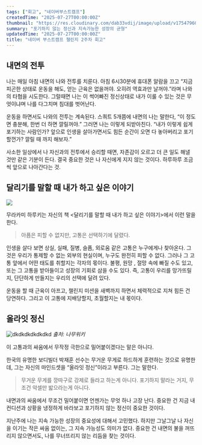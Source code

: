 ```yaml
---
tags: ["회고", "네이버부스트캠프"]
createdTime: "2025-07-27T00:00:00Z"
thumbnail: "https://res.cloudinary.com/dab33vdij/image/upload/v1754796007/%E1%84%82%E1%85%A6%E1%84%8B%E1%85%B5%E1%84%87%E1%85%A5%E1%84%87%E1%85%AE%E1%84%89%E1%85%B3%E1%84%90%E1%85%B3%E1%84%8F%E1%85%A2%E1%86%B7%E1%84%91%E1%85%B3-001_tavcji.png"
summary: "포기하지 않는 정신과 지속가능한 성장의 균형"
updatedTime: "2025-07-27T00:00:00Z"
title: "네이버 부스트캠프 챌린지 2주차 회고"
---
```



## 내면의 전투

나는 매일 아침 내면의 나와 전투를 치룬다. 아침 6시30분에 휴대폰 알람을 끄고 “지금 피곤한 상태로 운동을 해도, 얻는 근육은 없을꺼야. 오히려 역효과만 날꺼야.”라며 나와의 타협을 시도한다. 그럴때면 나는 이 썩어빠진 정신상태로 내가 이룰 수 있는 것은 무엇이냐며 나를 다그치며 침대를 벗어난다.

운동을 하면서도 나와의 전투는 계속된다. 스쿼트 5개쯤에 내면의 나는 말한다, “이 정도면 충분해, 한번 더 하면 깔릴꺼야.” 그러면 나는 이렇게 되받아친다. “내가 이렇게 쉽게 포기하는 사람인가? 앞으로 인생을 살아가면서도 힘든 순간이 오면 다 놓아버리고 포기할껀가? 깔릴 때 까지 해보자.”

사소한 일상에서 나 자신과의 전투에서 승리할 때면, 자존감이 오르고 더 큰 일도 해낼 것만 같은 기분이 든다. 결국 중요한 것은 나 자신에게 지지 않는 것이다. 하루하루 조금씩 앞으로 나아간다는 것.

## 달리기를 말할 때 내가 하고 싶은 이야기

![](https://res.cloudinary.com/dab33vdij/image/upload/v1753586278/haruki_running_rvkmhi.jpg)

무라카미 하루키는 자신의 책 \<달리기를 말할 때 내가 하고 싶은 이야기\>에서 이런 말을 한다.

> 아픔은 피할 수 없지만, 고통은 선택하기에 달렸다.

인생을 살다 보면 상실, 실패, 질병, 슬픔, 외로움 같은 고통은 누구에게나 찾아온다. 그것은 우리가 통제할 수 없는 외부의 현실이며, 누구도 완전히 피할 수 없다. 그러나 그 고통 앞에서 어떤 태도를 취할지는 각자의 몫이다. 불평, 원망 , 절망 속에 빠질 수도 있고, 또는 그 고통을 받아들이고 성장의 기회로 삼을 수도 있다. 즉, 고통이 우리를 망가뜨릴지, 단단하게 만들지는 우리의 선택에 달려 있다.

운동을 할 때 근육이 아프고, 챌린지 미션을 새벽까지 하면서 체력적으로 지쳐 힘든 건 당연하다. 그리고 이 고통에 지배당할지, 초월할지는 내 몫이다.

## 올라잇 정신

![dkdkdkdkdkdkd](https://res.cloudinary.com/dab33vdij/image/upload/v1753586424/%EB%B0%95%EC%9E%AC%ED%9B%88_nrswyw.webp)
_출처: 나무위키_

이 고통과의 싸움에서 무작정 극한으로 밀어붙이겠다는 말은 아니다.

한국의 유명한 보디빌더 박재훈 선수는 무거운 무게로 하드하게 훈련하는 것으로 유명한데, 그는 자신의 마인드셋을 “올라잇 정신”이라고 부른다. 그는 말한다.

> 무거운 무게를 깡따구로 강제로 들라고 하는게 아니다. 포기하지 말라는 거지, 무조건 악셀만 밟으라는게 아니다.

내면과의 싸움에서 무조건 밀어붙이면 언젠가는 무엇 하나 고장 난다. 중요한 건 지금 내 컨디션과 상황을 냉정하게 바라보고 포기하지 않는 정신이 중요한 것이다.

지난주에 나는 지속 가능한 성장의 중요성에 대해서 고민했다. 하지만 그날그날 나 자신을 이기는 작은 싸움 없이는, 그 지속 가능성도 의미가 없다. 중요한 건 내면의 불을 꺼뜨리지 않으면서도, 나를 무너뜨리지 않는 리듬을 찾는 것이다.
